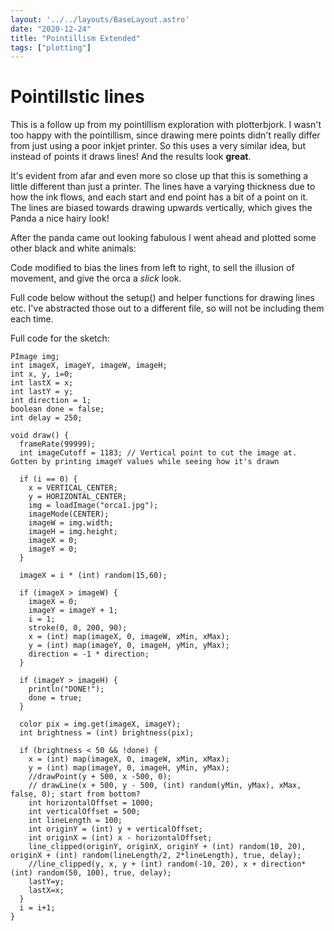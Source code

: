 ```yaml
---
layout: '../../layouts/BaseLayout.astro'
date: "2020-12-24"
title: "Pointillism Extended"
tags: ["plotting"]
---
```





# Pointillstic lines
<DummyComponent />

<ImageContainer client:only src={panda.src} />

This is a follow up from my pointillism exploration with plotterbjork. I wasn't too happy with the pointillism, since drawing mere points didn't really differ from just using a poor inkjet printer. So this uses a very similar idea, but instead of points it draws lines! And the results look **great**.

It's evident from afar and even more so close up that this is something a little different than just a printer. The lines have a varying thickness due to how the ink flows, and each start and end point has a bit of a point on it. The lines are biased towards drawing upwards vertically, which gives the Panda a nice hairy look!

<ImageContainer client:only src={panda_closeup.src} />



After the panda came out looking fabulous I went ahead and plotted some other
black and white animals:

<ImageContainer client:only src={orca.src} />

Code modified to bias the lines from left to right, to sell the illusion of movement, and give the orca a *slick* look.

Full code below without the setup() and helper functions for drawing lines etc.
I've abstracted those out to a different file, so will not be including them each time.


Full code for the sketch:

  ```
  PImage img;
  int imageX, imageY, imageW, imageH;
  int x, y, i=0;
  int lastX = x;
  int lastY = y;
  int direction = 1;
  boolean done = false;
  int delay = 250;

  void draw() {
    frameRate(99999);
    int imageCutoff = 1183; // Vertical point to cut the image at. Gotten by printing imageY values while seeing how it's drawn

    if (i == 0) {
      x = VERTICAL_CENTER;
      y = HORIZONTAL_CENTER;
      img = loadImage("orca1.jpg");
      imageMode(CENTER);
      imageW = img.width;
      imageH = img.height;
      imageX = 0;
      imageY = 0;
    }

    imageX = i * (int) random(15,60);

    if (imageX > imageW) {
      imageX = 0;
      imageY = imageY + 1;
      i = 1;
      stroke(0, 0, 200, 90);
      x = (int) map(imageX, 0, imageW, xMin, xMax);
      y = (int) map(imageY, 0, imageH, yMin, yMax);
      direction = -1 * direction;
    }

    if (imageY > imageH) {
      println("DONE!");
      done = true;
    }

    color pix = img.get(imageX, imageY);
    int brightness = (int) brightness(pix);

    if (brightness < 50 && !done) {
      x = (int) map(imageX, 0, imageW, xMin, xMax);
      y = (int) map(imageY, 0, imageH, yMin, yMax);
      //drawPoint(y + 500, x -500, 0);
      // drawLine(x + 500, y - 500, (int) random(yMin, yMax), xMax, false, 0); start from bottom?
      int horizontalOffset = 1000;
      int verticalOffset = 500;
      int lineLength = 100;
      int originY = (int) y + verticalOffset;
      int originX = (int) x - horizontalOffset;
      line_clipped(originY, originX, originY + (int) random(10, 20), originX + (int) random(lineLength/2, 2*lineLength), true, delay);
      //line_clipped(y, x, y + (int) random(-10, 20), x + direction*(int) random(50, 100), true, delay);
      lastY=y;
      lastX=x;
    }
    i = i+1;
  }
  ```